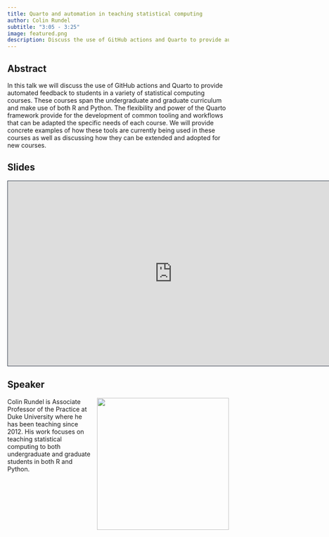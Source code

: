 ```yaml
---
title: Quarto and automation in teaching statistical computing
author: Colin Rundel
subtitle: "3:05 - 3:25"
image: featured.png
description: Discuss the use of GitHub actions and Quarto to provide automated feedback to students in a variety of statistical computing courses spanning the undergraduate and graduate curriculum and make use of both R and Python.
---
```


## Abstract

In this talk we will discuss the use of GitHub actions and Quarto to provide automated feedback to students in a variety of statistical computing courses. These courses span the undergraduate and graduate curriculum and make use of both R and Python. The flexibility and power of the Quarto framework provide for the development of common tooling and workflows that can be adapted the specific needs of each course. We will provide concrete examples of how these tools are currently being used in these courses as well as discussing how they can be extended and adopted for new courses.

## Slides

```{=html}
<iframe class="slide-deck" src="https://rundel.github.io/Presentations/JSM2023/jsm2023.html" height="420" width="747" style="border: 1px solid #2e3846;"></iframe>
```
## Speaker

![](colin.jpeg){style="float: right; padding-left: 10px;" fig-alt="Headshot of Colin" width="300"}

Colin Rundel is Associate Professor of the Practice at Duke University where he has been teaching since 2012. His work focuses on teaching statistical computing to both undergraduate and graduate students in both R and Python.
